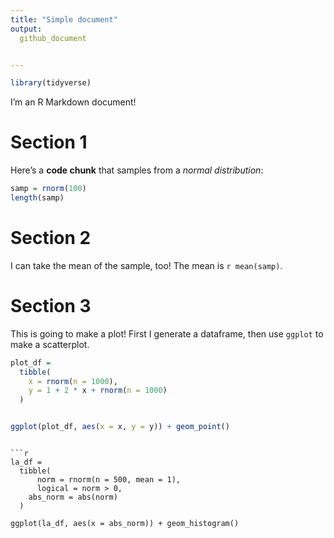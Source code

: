 ```yaml
---
title: "Simple document"
output: 
  github_document


---
```


```r
library(tidyverse)
```

I'm an R Markdown document! 

# Section 1

Here's a **code chunk** that samples from 
a _normal distribution_:

```r
samp = rnorm(100)
length(samp)
```

# Section 2

I can take the mean of the sample, too!
The mean is `r mean(samp)`.

# Section 3

This is going to make a plot! First I generate a dataframe, then use `ggplot` to make a scatterplot.

```r
plot_df =
  tibble(
    x = rnorm(n = 1000),
    y = 1 + 2 * x + rnorm(n = 1000)
  )


ggplot(plot_df, aes(x = x, y = y)) + geom_point()
```

```

```r
la_df = 
  tibble(
      norm = rnorm(n = 500, mean = 1),
      logical = norm > 0,
    abs_norm = abs(norm)
  )

ggplot(la_df, aes(x = abs_norm)) + geom_histogram()
  

```

